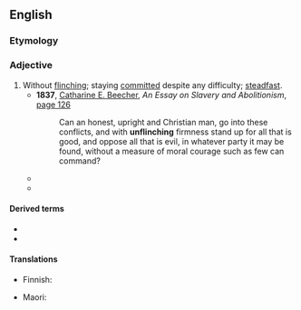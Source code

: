 ==English==

===Etymology===
{{prefix|en|un|flinching}}

===Adjective===
{{en-adj|-}}

# Without [[flinching]]; staying [[committed]] despite any difficulty; [[steadfast]].
#* '''1837''', [[w:Catharine Beecher|Catharine E. Beecher]], ''An Essay on Slavery and Abolitionism'', [http://books.google.com/books?id=vRoEAAAAYAAJ&pg=PA126&dq=unflinching page 126]
#*: Can an honest, upright and Christian man, go into these conflicts, and with '''unflinching''' firmness stand up for all that is good, and oppose all that is evil, in whatever party it may be found, without a measure of moral courage such as few can command?
#* {{quote-book|1=en|year=1907|year_published=1980|author=Barbara Baynton|authorlink=Barbara Baynton|title=Human Toll|series=Portable Australian Authors: Barbara Baynton|editors=Sally Krimmer; Alan Lawson|publisher=University of Queensland Press|location=St Lucia|page=208|passage=
If only she would wake and close her mouth, mentally prayed the outwardly '''unflinching''' girl. Later the doctor came, and sheltered by his presence the sick woman's husband stood in the doorway.}}
#* {{quote-journal
|en
|date=May 13, 2017
|author=Barney Ronay
|title=Antonio Conte’s brilliance has turned Chelsea’s pop-up team into champions
|work=the Guardian
|url=https://www.theguardian.com/football/blog/2017/may/13/antonio-conte-chelsea-champions-manager
|page=
|passage=For all the glories of the Ferguson end-game, Manchester City’s rise and Arsenal’s '''unflinching''' desire to finish in the top four and occasionally win the FA Cup, this is now Chelsea’s mini-era.}}

====Derived terms====
* {{l|en|unflinchingly}}
* {{l|en|unflinchingness}}

====Translations====
{{trans-top|remaining committed despite distractions and opposition}}
* Finnish: {{t+|fi|järkkymätön}}
{{trans-mid}}
* Maori: {{t|mi|kiriūka}}
{{trans-bottom}}